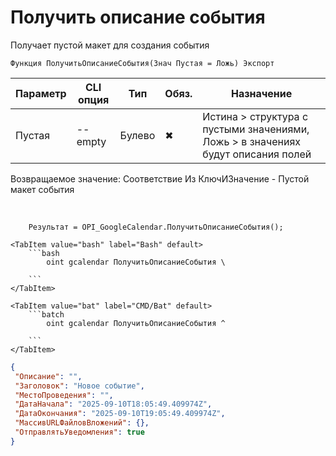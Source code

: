 ﻿---
sidebar_position: 1
description: Получить описание события и другие функции для работы с Google Calendar в Открытом пакете интеграций - бесплатной open-source библиотеке интеграций для 1С:Предприятие 8, OneScript и CLI
keywords: [1C, 1С, 1С:Предприятие, 1С:Предприятие 8.3, API, Интеграция, Сервисы, Обмен, OneScript, CLI, Google Calendar]
---


# Получить описание события
 Получает пустой макет для создания события



`Функция ПолучитьОписаниеСобытия(Знач Пустая = Ложь) Экспорт`

  | Параметр | CLI опция | Тип | Обяз. | Назначение |
  |-|-|-|-|-|
  | Пустая | --empty | Булево | &#x2716; | Истина > структура с пустыми значениями, Ложь > в значениях будут описания полей |

  
  Возвращаемое значение:  Соответствие Из КлючИЗначение - Пустой макет события

<br/>




```bsl title="Пример использования для 1С:Предприятие/OneScript"
    Результат = OPI_GoogleCalendar.ПолучитьОписаниеСобытия();
```
    

 <Tabs>
  
    <TabItem value="bash" label="Bash" default>
        ```bash
            oint gcalendar ПолучитьОписаниеСобытия \
              
        ```
    </TabItem>
  
    <TabItem value="bat" label="CMD/Bat" default>
        ```batch
            oint gcalendar ПолучитьОписаниеСобытия ^
              
        ```
    </TabItem>
</Tabs>


```json title="Результат"
{
 "Описание": "",
 "Заголовок": "Новое событие",
 "МестоПроведения": "",
 "ДатаНачала": "2025-09-10T18:05:49.409974Z",
 "ДатаОкончания": "2025-09-10T19:05:49.409974Z",
 "МассивURLФайловВложений": {},
 "ОтправлятьУведомления": true
}
```
